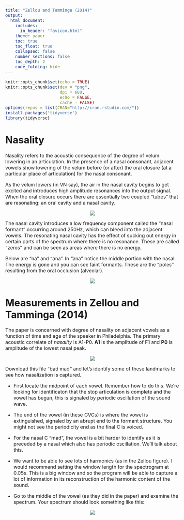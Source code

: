 ```yaml
---
title: "Zellou and Tamminga (2014)"
output: 
  html_document:
    includes:
      in_header: "favicon.html"
    theme: paper
    toc: true
    toc_float: true
    collapsed: false
    number_sections: false
    toc_depth: 2
    code_folding: hide
---
```

<style type="text/css">
  body{
  font-size: 12pt;
}
</style>

```r
knitr::opts_chunk$set(echo = TRUE)
knitr::opts_chunk$set(dev = "png",
                      dpi = 600,
                      echo = FALSE,
                      cache = FALSE)
options(repos = list(CRAN="http://cran.rstudio.com/"))
install.packages('tidyverse') 
library(tidyverse)
```

# Nasality

Nasality refers to the acoustic consequence of the degree of velum lowering in an articulation. In the presence of a nasal consonant, adjacent vowels show lowering of the velum before (or after) the oral closure (at a particular place of articulation) for the nasal consonant. 

As the velum lowers (in VN say), the air in the nasal cavity begins to get excited and introduces high amplitude resonances into the output signal. When the oral closure occurs there are essentially two coupled "tubes" that are resonating: an oral cavity and a nasal cavity.

<p align="center">
  <img src="images/nasals.png">
</p>

The nasal cavity introduces a low frequency component called the "nasal formant" occurring around 250Hz, which can bleed into the adjacent vowels. The resonating nasal cavity has the effect of sucking out energy in certain parts of the spectrum where there is no resonance. These are called "zeros" and can be seen as areas where there is no energy. 

Below are "na" and "ana". In "ana" notice the middle portion with the nasal. The energy is gone and you can see faint formants. These are the "poles" resulting from the oral occlusion (alveolar).

<p align="center">
  <img src="images/na_ana.png">
</p>

# Measurements in Zellou and Tamminga (2014)

The paper is concerned with degree of nasality on adjacent vowels as a function of time and age of the speaker in Philadelphia. The primary acoustic correlate of *nasality* is A1-P0. **A1** is the amplitude of F1 and **P0** is amplitude of the lowest nasal peak. 

<p align="center">
  <img src="images/P0_A1.png">
</p>

Download this file ["bad mad"](sounds/bad_mad.wav) and let's identify some of these landmarks to see how nasalization is captured. 

- First locate the midpoint of each vowel. Remember how to do this. We're looking for identificaton that the stop articulation is complete and the vowel has begun, this is signaled by periodic oscillation of the sound wave.

- The end of the vowel (in these CVCs) is where the vowel is extinguished, signaled by an abrupt end to the formant structure. You might not see the periodicity end as the final C is voiced. 

- For the nasal C "mad", the vowel is a bit harder to identify as it is preceded by a nasal which also has periodic oscillation. We'll talk about this.

- We want to be able to see lots of harmonics (as in the Zellou figure). I would recommend setting the window length for the spectrogram at 0.05s. This is a big window and so the program will be able to capture a lot of information in its reconstruction of the harmonic content of the sound.

- Go to the middle of the vowel (as they did in the paper) and examine the spectrum. Your spectrum should look something like this:

<p align="center">
  <img src="images/sample_spectrum_5kMax.png">
</p>
